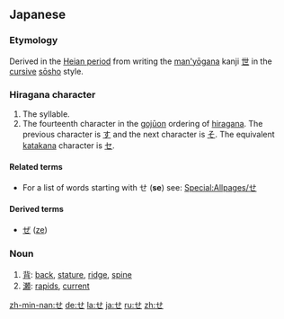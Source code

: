 {{wikipedia|Se (kana)}}
{{see|ㄝ}}
==Japanese==
{{stroke order|strokes=3}}

===Etymology===
Derived in the [[w:Heian period|Heian period]] from writing the [[man'yōgana]] kanji [[世]] in the [[cursive]] [[sōsho]] style.

===Hiragana character===
{{ja-kana|rom=se}}

# The {{IPAchar|/se/}} syllable.
# The fourteenth character in the [[gojūon]] ordering of [[hiragana]]. The previous character is [[す]] and the next character is [[そ]]. The equivalent [[katakana]] character is [[セ]].

====Related terms====
* For a list of words starting with せ ('''se''') see: [[Special:Allpages/せ]]

====Derived terms====
* [[ぜ]] ([[ze]])

===Noun===
{{ja-noun|h|rom=se}}

# [[背]]: [[back]], [[stature]], [[ridge]], [[spine]]
# [[瀬]]: [[rapids]], [[current]]

[[zh-min-nan:せ]]
[[de:せ]]
[[la:せ]]
[[ja:せ]]
[[ru:せ]]
[[zh:せ]]